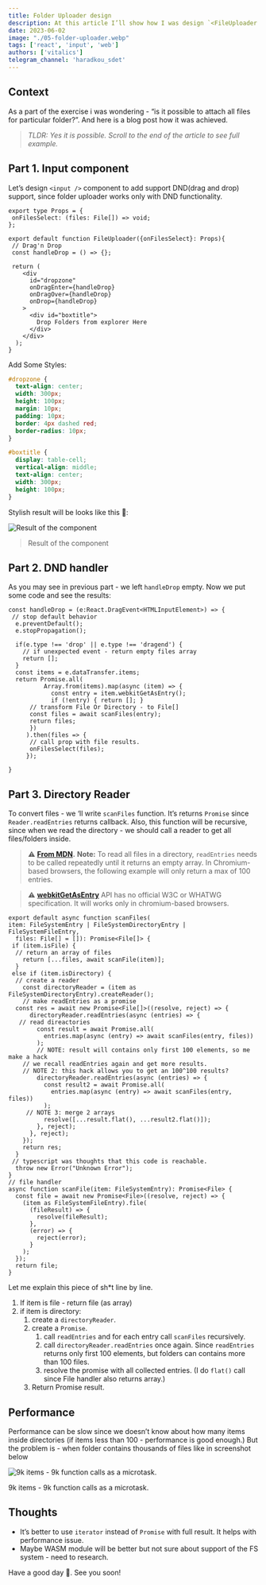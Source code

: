 ```yaml
---
title: Folder Uploader design
description: At this article I’ll show how I was design `<FileUploader />` react component with directory support.
date: 2023-06-02
image: "./05-folder-uploader.webp"
tags: ['react', 'input', 'web']
authors: ['vitalics']
telegram_channel: 'haradkou_sdet'
---
```


## Context

As a part of the exercise i was wondering - “is it possible to attach all files for particular folder?”. And here is a blog post how it was achieved.

> *TLDR: Yes it is possible. Scroll to the end of the article to see full example.*
>

## Part 1. Input component

Let’s design `<input />` component to add support DND(drag and drop) support, since folder uploader works only with DND functionality.

```tsx title="imput.tsx" showLineNumbers
export type Props = {
 onFilesSelect: (files: File[]) => void;
};

export default function FileUploader({onFilesSelect}: Props){
 // Drag'n Drop
 const handleDrop = () => {};

 return (
    <div
      id="dropzone"
      onDragEnter={handleDrop}
      onDragOver={handleDrop}
      onDrop={handleDrop}
    >
      <div id="boxtitle">
        Drop Folders from explorer Here
      </div>
    </div>
  );
}
```

Add Some Styles:

```css title="style.css"
#dropzone {
  text-align: center;
  width: 300px;
  height: 100px;
  margin: 10px;
  padding: 10px;
  border: 4px dashed red;
  border-radius: 10px;
}

#boxtitle {
  display: table-cell;
  vertical-align: middle;
  text-align: center;
  width: 300px;
  height: 100px;
}
```

Stylish result will be looks like this 💅:

![Result of the component](./05-folder-uploader.webp)
> Result of the component

## Part 2. DND handler

As you may see in previous part - we left `handleDrop` empty. Now we put some code and see the results:

```tsx
const handleDrop = (e:React.DragEvent<HTMLInputElement>) => {
 // stop default behavior
  e.preventDefault();
  e.stopPropagation();

  if(e.type !== 'drop' || e.type !== 'dragend') {
    // if unexpected event - return empty files array
    return [];
  }
  const items = e.dataTransfer.items;
  return Promise.all(
          Array.from(items).map(async (item) => {
            const entry = item.webkitGetAsEntry();
            if (!entry) { return []; }
      // transform File Or Directory - to File[]
      const files = await scanFiles(entry);
      return files;
      })
     ).then(files => {
      // call prop with file results.
      onFilesSelect(files);
     });

}
```

## Part 3. Directory Reader

To convert files - we ‘ll write `scanFiles` function. It’s returns `Promise` since  `Reader.readEntries` returns callback. Also, this function will be recursive, since when we read the directory - we should call a reader to get all files/folders inside.

> ⚠️ **[From MDN](https://developer.mozilla.org/en-US/docs/Web/API/DataTransferItem/webkitGetAsEntry#javascript).** **Note:** To read all files in a directory, `readEntries` needs to be called repeatedly until it returns an empty array. In Chromium-based browsers, the following example will only return a max of 100 entries.

> ⚠️ **[webkitGetAsEntry](https://developer.mozilla.org/en-US/docs/Web/API/DataTransferItem/webkitGetAsEntry)** API has no official W3C or WHATWG specification. It will works only in chromium-based browsers.

```tsx
export default async function scanFiles(
item: FileSystemEntry | FileSystemDirectoryEntry | FileSystemFileEntry,
  files: File[] = []): Promise<File[]> {
 if (item.isFile) {
  // return an array of files
    return [...files, await scanFile(item)];
  }
 else if (item.isDirectory) {
  // create a reader
    const directoryReader = (item as FileSystemDirectoryEntry).createReader();
    // make readEntries as a promise
  const res = await new Promise<File[]>((resolve, reject) => {
      directoryReader.readEntries(async (entries) => {
   // read direactories
        const result = await Promise.all(
          entries.map(async (entry) => await scanFiles(entry, files))
        );
        // NOTE: result will contains only first 100 elements, so me make a hack
    // we recall readEntries again and get more results.
    // NOTE 2: this hack allows you to get an 100^100 results?
        directoryReader.readEntries(async (entries) => {
          const result2 = await Promise.all(
            entries.map(async (entry) => await scanFiles(entry, files))
          );
     // NOTE 3: merge 2 arrays
          resolve([...result.flat(), ...result2.flat()]);
        }, reject);
      }, reject);
    });
    return res;
  }
 // typescript was thoughts that this code is reachable.
  throw new Error("Unknown Error");
}
// file handler
async function scanFile(item: FileSystemEntry): Promise<File> {
  const file = await new Promise<File>((resolve, reject) => {
    (item as FileSystemFileEntry).file(
      (fileResult) => {
        resolve(fileResult);
      },
      (error) => {
        reject(error);
      }
    );
  });
  return file;
}
```

Let me explain this piece of sh*t line by line.

1. If item is file - return file (as array)
2. if item is directory:
    1. create a `directoryReader`.
    2. create a `Promise`.
        1. call `readEntries` and for each entry call `scanFiles` recursively.
        2. call `directoryReader.readEntries` once again. Since `readEntries` returns only first 100 elements, but folders can contains more than 100 files.
        3. resolve the promise with all collected entries. (I do `flat()` call since File handler also returns array.)
    3. Return Promise result.

## Performance

Performance can be slow since we doesn’t know about how many items inside directories (if items less than 100 - performance is good enough.) But the problem is - when folder contains thousands of files like in screenshot below

![9k items - 9k function calls as a microtask.](./05-folder-uploader-result.png)

9k items - 9k function calls as a microtask.

## Thoughts

- It’s better to use `iterator` instead of `Promise` with full result. It helps with performance issue.
- Maybe WASM module will be better but not sure about support of the FS system - need to research.

Have a good day 👋. See you soon!
